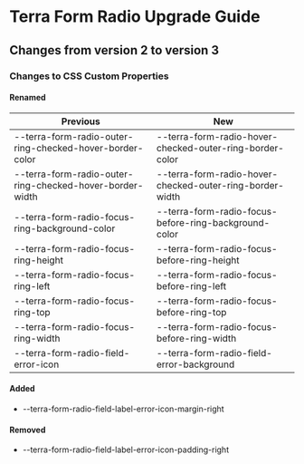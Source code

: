
<Badge />

# Terra Form Radio Upgrade Guide

## Changes from version 2 to version 3

### Changes to CSS Custom Properties

#### Renamed
| Previous | New |
|-|-|
| --terra-form-radio-outer-ring-checked-hover-border-color | --terra-form-radio-hover-checked-outer-ring-border-color |
| --terra-form-radio-outer-ring-checked-hover-border-width | --terra-form-radio-hover-checked-outer-ring-border-width |
| --terra-form-radio-focus-ring-background-color | --terra-form-radio-focus-before-ring-background-color |
| --terra-form-radio-focus-ring-height | --terra-form-radio-focus-before-ring-height |
| --terra-form-radio-focus-ring-left | --terra-form-radio-focus-before-ring-left |
| --terra-form-radio-focus-ring-top | --terra-form-radio-focus-before-ring-top |
| --terra-form-radio-focus-ring-width | --terra-form-radio-focus-before-ring-width |
| --terra-form-radio-field-error-icon | --terra-form-radio-field-error-background |

#### Added
* --terra-form-radio-field-label-error-icon-margin-right

#### Removed
* --terra-form-radio-field-label-error-icon-padding-right
